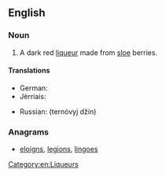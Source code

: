 ==English==
{{wikipedia}}
===Noun===
{{en-noun|head=[[sloe]] [[gin]]}}

# A dark red [[liqueur]] made from [[sloe]] berries.

====Translations====
{{trans-top|liqueur}}
*German: {{t-|de|Schlehenlikör}}
* Jèrriais: {{tø|roa-jer|dginne sus des preunelles|m}}
{{trans-mid}}
* Russian: {{l|ru|терновый}} {{l|ru|джин}} (ternóvyj džín){{m}}
{{trans-bottom}}

===Anagrams===
* [[eloigns#English|eloigns]], [[legions#English|legions]], [[lingoes#English|lingoes]]

[[Category:en:Liqueurs]]